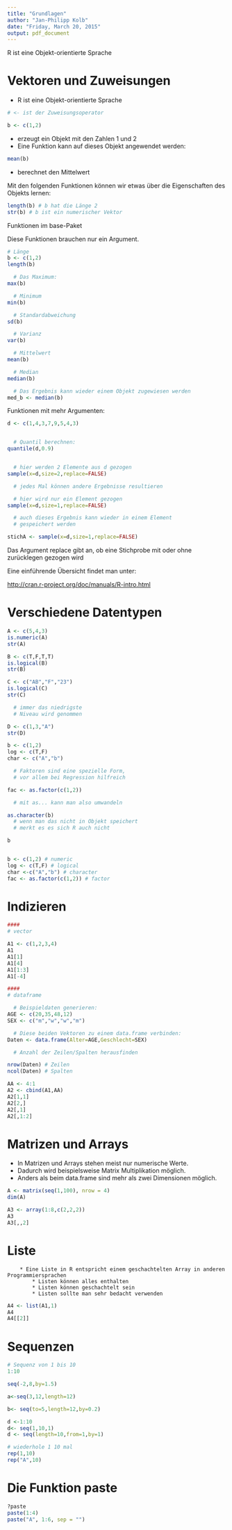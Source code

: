 ```yaml
---
title: "Grundlagen"
author: "Jan-Philipp Kolb"
date: "Friday, March 20, 2015"
output: pdf_document
---
```


R ist eine Objekt-orientierte Sprache


# Vektoren und Zuweisungen

* R ist eine Objekt-orientierte Sprache

```r
# <- ist der Zuweisungsoperator

b <- c(1,2)
```

* erzeugt ein Objekt mit den Zahlen 1 und 2
* Eine Funktion kann auf dieses Objekt angewendet werden:

```r
mean(b)
```


*  berechnet den Mittelwert

Mit den folgenden Funktionen können wir etwas über die Eigenschaften des Objekts lernen:

```r
length(b) # b hat die Länge 2
str(b) # b ist ein numerischer Vektor
```



Funktionen im base-Paket


Diese Funktionen brauchen nur ein Argument.


```r
# Länge 
b <- c(1,2)
length(b)

  # Das Maximum:
max(b)

  # Minimum
min(b)

  # Standardabweichung
sd(b)

  # Varianz
var(b)

  # Mittelwert
mean(b)

  # Median
median(b)

  # Das Ergebnis kann wieder einem Objekt zugewiesen werden
med_b <- median(b)
```


Funktionen mit mehr Argumenten:

```r

d <- c(1,4,3,7,9,5,4,3)


  # Quantil berechnen:
quantile(d,0.9)


  # hier werden 2 Elemente aus d gezogen
sample(x=d,size=2,replace=FALSE)

  # jedes Mal können andere Ergebnisse resultieren

  # hier wird nur ein Element gezogen
sample(x=d,size=1,replace=FALSE)

  # auch dieses Ergebnis kann wieder in einem Element
  # gespeichert werden

stichA <- sample(x=d,size=1,replace=FALSE)

```

Das Argument replace gibt an, ob eine Stichprobe mit oder ohne zurücklegen gezogen wird



Eine einführende Übersicht findet man unter:

<http://cran.r-project.org/doc/manuals/R-intro.html>

# Verschiedene Datentypen

```r
A <- c(5,4,3)
is.numeric(A)
str(A)

B <- c(T,F,T,T)
is.logical(B)
str(B)

C <- c("AB","F","23")
is.logical(C)
str(C)

  # immer das niedrigste 
  # Niveau wird genommen

D <- c(1,3,"A")
str(D)

b <- c(1,2)
log <- c(T,F)
char <- c("A","b")

  # Faktoren sind eine spezielle Form,
  # vor allem bei Regression hilfreich

fac <- as.factor(c(1,2))

  # mit as... kann man also umwandeln

as.character(b)
  # wenn man das nicht in Objekt speichert
  # merkt es es sich R auch nicht

b


b <- c(1,2) # numeric
log <- c(T,F) # logical
char <-c("A","b") # character
fac <- as.factor(c(1,2)) # factor
```


# Indizieren

```r

####
# vector

A1 <- c(1,2,3,4)
A1
A1[1]
A1[4]
A1[1:3]
A1[-4]

####
# dataframe

  # Beispieldaten generieren:
AGE <- c(20,35,48,12)
SEX <- c("m","w","w","m")

  # Diese beiden Vektoren zu einem data.frame verbinden:
Daten <- data.frame(Alter=AGE,Geschlecht=SEX)

  # Anzahl der Zeilen/Spalten herausfinden

nrow(Daten) # Zeilen
ncol(Daten) # Spalten

AA <- 4:1
A2 <- cbind(A1,AA)
A2[1,1]
A2[2,]
A2[,1]
A2[,1:2]
```


# Matrizen und Arrays


* In Matrizen und Arrays stehen meist nur numerische Werte.
* Dadurch wird beispielsweise Matrix Multiplikation möglich.
* Anders als beim data.frame sind mehr als zwei Dimensionen möglich.


```r
A <- matrix(seq(1,100), nrow = 4)
dim(A)

A3 <- array(1:8,c(2,2,2))
A3
A3[,,2]
```


# Liste

  		* Eine Liste in R entspricht einem geschachtelten Array in anderen Programmiersprachen
			* Listen können alles enthalten
			* Listen können geschachtelt sein
			* Listen sollte man sehr bedacht verwenden


```r
A4 <- list(A1,1)
A4
A4[[2]]
```

# Sequenzen

```r

# Sequenz von 1 bis 10
1:10

seq(-2,8,by=1.5)

a<-seq(3,12,length=12)

b<- seq(to=5,length=12,by=0.2)

d <-1:10
d<- seq(1,10,1)
d <- seq(length=10,from=1,by=1)

# wiederhole 1 10 mal
rep(1,10)
rep("A",10)
```

# Die Funktion paste


```r

?paste
paste(1:4)
paste("A", 1:6, sep = "")

```

